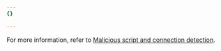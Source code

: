 ```yaml
---
{}

---
```


For more information, refer to [Malicious script and connection detection](/page-shield/how-it-works/malicious-script-detection/).
